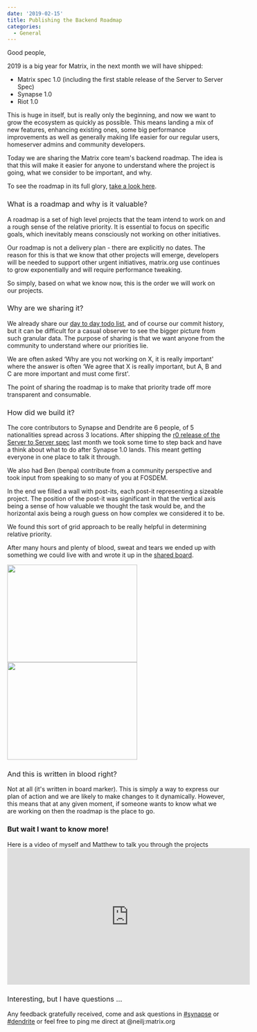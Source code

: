 ```yaml
---
date: '2019-02-15'
title: Publishing the Backend Roadmap
categories:
  - General
---
```


<span style="font-weight: 400;">Good people, </span>

<span style="font-weight: 400;">2019 is a big year for Matrix, in the next month we will have shipped:</span>
<ul>
 	<li style="font-weight: 400;"><span style="font-weight: 400;">Matrix spec 1.0 (including the first stable release of the Server to Server Spec)</span></li>
 	<li style="font-weight: 400;"><span style="font-weight: 400;">Synapse 1.0</span></li>
 	<li style="font-weight: 400;"><span style="font-weight: 400;">Riot 1.0</span></li>
</ul>
<span style="font-weight: 400;">This is huge in itself, but is really only the beginning, and now we want to grow the ecosystem as quickly as possible. This means landing a mix of new features, enhancing existing ones, some big performance improvements as well as generally making life easier for our regular users, homeserver admins and community developers.</span>

<span style="font-weight: 400;">Today we are sharing the Matrix core team's backend roadmap. The idea is that this will make it easier for anyone to understand where the project is going, what we consider to be important, and why.</span>

<span style="font-weight: 400;">To see the roadmap in its full glory, <a href="https://github.com/orgs/matrix-org/projects/9">take a look here</a>.</span>
<h3><span style="font-weight: 400;">What is a roadmap and why is it valuable?</span></h3>
<span style="font-weight: 400;">A roadmap is a set of high level projects that the team intend to work on and a rough sense of the relative priority. It is essential to focus on specific goals, which inevitably means consciously not working on other initiatives.</span>

<span style="font-weight: 400;">Our roadmap is not a delivery plan - there are explicitly no dates. The reason for this is that we know that other projects will emerge, developers will be needed to support other urgent initiatives, matrix.org use continues to grow exponentially and will require performance tweaking. </span>

<span style="font-weight: 400;">So simply, based on what we know now, this is the order we will work on our projects.</span>
<h3><span style="font-weight: 400;">Why are we sharing it?</span></h3>
<span style="font-weight: 400;">We already share our <a href="https://github.com/orgs/matrix-org/projects/8">day to day todo list</a>, and of course our commit history, but it can be difficult for a casual observer to see the bigger picture from such granular data. The purpose of sharing is that we want anyone from the community to understand where our priorities lie. </span>

<span style="font-weight: 400;">We are often asked ‘Why are you not working on X, it is really important' where the answer is often ‘We agree that X is really important, but A, B and C are more important and must come first'. </span>

<span style="font-weight: 400;">The point of sharing the roadmap is to make that priority trade off more transparent and consumable.</span>
<h3><span style="font-weight: 400;">How did we build it?</span></h3>
<span style="font-weight: 400;">The core contributors to Synapse and Dendrite are 6 people, of 5 nationalities spread across 3 locations. After shipping the <a href="https://matrix.org/docs/spec/server_server/r0.1.1.html">r0 release of the Server to Server spec</a> last month we took some time to step back and have a think about what to do after Synapse 1.0 lands. This meant getting everyone in one place to talk it through. </span>

<span style="font-weight: 400;">We also had Ben (benpa) contribute from a community perspective and took input from speaking to so many of you at FOSDEM.</span>

<span style="font-weight: 400;">In the end we filled a wall with post-its, each post-it representing a sizeable project. The position of the post-it was significant in that the vertical axis being a sense of how valuable we thought the task would be, and the horizontal axis being a rough guess on how complex we considered it to be.</span>

We found this sort of grid approach to be really helpful in determining relative priority.

<span style="font-weight: 400;">After many hours and plenty of blood, sweat and tears we ended up with something we could live with and wrote it up in the <a href="https://github.com/orgs/matrix-org/projects/9">shared board</a>.</span>

<a href="https://matrix.org/blog/wp-content/uploads/2019/02/IMG_2247.jpg"><img class="alignnone size-medium wp-image-3996" src="https://matrix.org/blog/wp-content/uploads/2019/02/IMG_2247-300x225.jpg" alt="" width="300" height="225" /></a><a href="https://matrix.org/blog/wp-content/uploads/2019/02/IMG_2245.jpg"><img class="alignnone size-medium wp-image-3990" src="https://matrix.org/blog/wp-content/uploads/2019/02/IMG_2245-300x225.jpg" alt="" width="300" height="225" /></a>
<h3><span style="font-weight: 400;">And this is written in blood right?</span></h3>
<span style="font-weight: 400;">Not at all (it's written in board marker). This is simply a way to express our plan of action and we are likely to make changes to it dynamically. However, this means that at any given moment, if someone wants to know what we are working on then the roadmap is the place to go.</span>
<h3>But wait I want to know more!</h3>
Here is a video of myself and Matthew to talk you through the projects

<div class="video-container"><iframe src="https://www.youtube.com/embed/LfyQ6cNGbLk" width="560" height="315" frameborder="0" allowfullscreen="allowfullscreen"></iframe></div>
<h3><span style="font-weight: 400;">Interesting, but I have questions ...</span></h3>
<span style="font-weight: 400;">Any feedback gratefully received, come and ask questions in <a href="https://matrix.to/#/#synapse:matrix.org">#synapse</a> or <a href="https://matrix.to/#/#dendrite:matrix.org">#dendrite</a> or feel free to ping me direct at @neilj:matrix.org</span>

&nbsp;